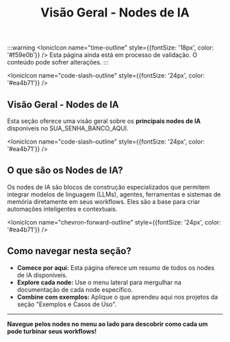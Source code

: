 ﻿---
sidebar_position: 1
title: "Visão Geral - Nodes de IA"
description: Introdução aos nodes de IA disponíveis no SUA_SENHA_BANCO_AQUI
keywords: [SUA_SENHA_BANCO_AQUI, ia, nodes, inteligência artificial, overview]
---

:::warning
<IonicIcon name="time-outline" style={{fontSize: '18px', color: '#f59e0b'}} />
Esta página ainda está em processo de validação. O conteúdo pode sofrer alterações.
:::

<IonicIcon name="code-slash-outline" style={{fontSize: '24px', color: '#ea4b71'}} />

## Visão Geral - Nodes de IA

Esta seção oferece uma visão geral sobre os **principais nodes de IA** disponíveis no SUA_SENHA_BANCO_AQUI.

<IonicIcon name="code-slash-outline" style={{fontSize: '24px', color: '#ea4b71'}} />

## O que são os Nodes de IA?

Os nodes de IA são blocos de construção especializados que permitem integrar modelos de linguagem (LLMs), agentes, ferramentas e sistemas de memória diretamente em seus workflows. Eles são a base para criar automações inteligentes e contextuais.

<IonicIcon name="chevron-forward-outline" style={{fontSize: '24px', color: '#ea4b71'}} />

## Como navegar nesta seção?

- **Comece por aqui:** Esta página oferece um resumo de todos os nodes de IA disponíveis.
- **Explore cada node:** Use o menu lateral para mergulhar na documentação de cada node específico.
- **Combine com exemplos:** Aplique o que aprendeu aqui nos projetos da seção "Exemplos e Casos de Uso".

---

**Navegue pelos nodes no menu ao lado para descobrir como cada um pode turbinar seus workflows!**
